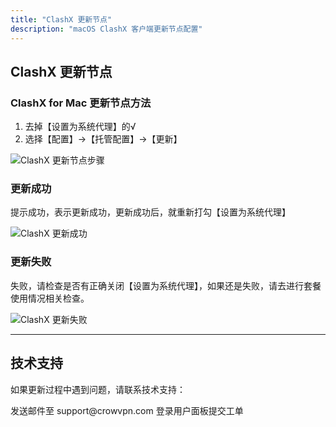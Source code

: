 ```yaml
---
title: "ClashX 更新节点"
description: "macOS ClashX 客户端更新节点配置"
---
```


## ClashX 更新节点

### ClashX for Mac 更新节点方法

1. 去掉【设置为系统代理】的√
2. 选择【配置】->【托管配置】->【更新】

![ClashX 更新节点步骤](/images/macos-setup-1.webp)

### 更新成功

提示成功，表示更新成功，更新成功后，就重新打勾【设置为系统代理】

![ClashX 更新成功](/images/macos-setup-2.webp)

### 更新失败

失败，请检查是否有正确关闭【设置为系统代理】，如果还是失败，请去进行套餐使用情况相关检查。

![ClashX 更新失败](/images/macos-setup-3.webp)

---

## 技术支持

如果更新过程中遇到问题，请联系技术支持：

<CardGroup cols={2}>
  <Card title="邮箱支持" icon="envelope">
    发送邮件至 support@crowvpn.com
  </Card>
  <Card title="用户面板" icon="user">
    登录用户面板提交工单
  </Card>
</CardGroup>
